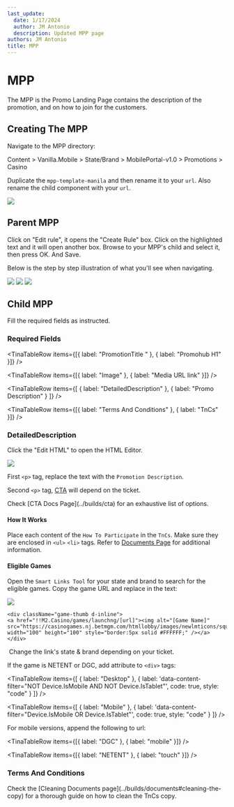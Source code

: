 ```yaml
---
last_update:
  date: 1/17/2024
  author: JM Antonio
  description: Updated MPP page
authors: JM Antonio
title: MPP
---
```


# MPP

The MPP is the Promo Landing Page contains the description of the promotion, and on how to join for the customers.

## Creating The MPP

Navigate to the MPP directory:

<Admonition type="info" title="Sitecore Path">
  Content > Vanilla.Mobile > State/Brand > MobilePortal-v1.0 > Promotions > Casino
</Admonition>

Duplicate the `mpp-template-manila` and then rename it to your `url`. Also rename the child component with your `url`.

<img src="/img/builds/mpp/mpp_template.png" />

## Parent MPP

Click on "Edit rule", it opens the "Create Rule" box. Click on the highlighted text and it will open another box. Browse to your MPP's child and select it, then press OK. And Save.

Below is the step by step illustration of what you'll see when navigating.

<img src="/img/builds/mpp/mpp_parent.png" />

<img className="w-[500]" src="/img/builds/mpp/mpp_rule.png" />

<img className="w-[500]" src="/img/builds/mpp/mpp_browse.png" />

## Child MPP

Fill the required fields as instructed.

### Required Fields

<TinaTable>
  <TinaTableRow
    items={[
      { label: "Field", header: true },
      { label: "Value", header: true }
    ]}
  />

  <TinaTableRow items={[{ label: "PromotionTitle " }, { label: "Promohub H1" }]} />

  <TinaTableRow items={[{ label: "Image" }, { label: "Media URL link" }]} />

  <TinaTableRow
    items={[
      { label: "DetailedDescription" },
      { label: "Promo Description" }
    ]}
  />

  <TinaTableRow items={[{ label: "Terms And Conditions" }, { label: "TnCs" }]} />
</TinaTable>

### DetailedDescription

Click the "Edit HTML" to open the HTML Editor.

<img className="w-[500] mb-4" src="/img/builds/mpp/mpp_desc.png" />

First `<p>` tag, replace the text with the `Promotion Description`.

Second `<p>` tag, [CTA](../builds/cta) will depend on the ticket.

<Admonition type="info" title="CTA">
  Check [CTA Docs Page](../builds/cta) for an exhaustive list of options.
</Admonition>

#### How It Works

Place each content of the `How To Participate` in the `TnCs`. Make sure they are enclosed in `<ul>` `<li>` tags. Refer to [Documents Page](../builds/documents) for additional information.

#### Eligible Games

Open the `Smart Links Tool` for your state and brand to search for the eligible games. Copy the game URL and replace in the text:

<img src="/img/builds/mpp/mpp_games.png" className="mb-4" />

```
<div className="game-thumb d-inline">
<a href="!!M2.Casino/games/launchng/[url]"><img alt="[Game Name]" src="https://casinogames.nj.betmgm.com/htmllobby/images/newlmticons/square/[url].jpg" width="100" height="100" style="border:5px solid #FFFFFF;" /></a>
</div>
```

<Admonition type="note" title="Updating Game Tile">
   Change the link's state & brand depending on your ticket.
</Admonition>

If the game is NETENT or DGC, add attribute to `<div>` tags:

<TinaTable>
  <TinaTableRow
    items={[
      { label: "Device", header: true },
      { label: "Attribute", header: true }
    ]}
  />

  <TinaTableRow
    items={[
      { label: "Desktop" },
      {
        label: 'data-content-filter="NOT Device.IsMobile AND NOT Device.IsTablet"',
        code: true,
        style: "code"
      }
    ]}
  />

  <TinaTableRow
    items={[
      { label: "Mobile" },
      {
        label: 'data-content-filter="Device.IsMobile OR Device.IsTablet"',
        code: true,
        style: "code"
      }
    ]}
  />
</TinaTable>

For mobile versions, append the following to url:

<TinaTable>
  <TinaTableRow
    items={[
      { label: "Game", header: true },
      { label: "Value", header: true }
    ]}
  />

  <TinaTableRow items={[{ label: "DGC" }, { label: "mobile" }]} />

  <TinaTableRow items={[{ label: "NETENT" }, { label: "touch" }]} />
</TinaTable>

### Terms And Conditions

<Admonition type="note" title="Note">
  Check the [Cleaning Documents page](../builds/documents#cleaning-the-copy) for a thorough guide on how to clean the TnCs copy.
</Admonition>
